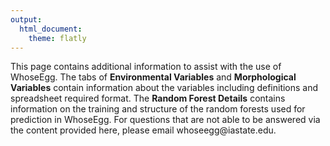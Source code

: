 ```yaml
---
output:
  html_document:
    theme: flatly
---
```


This page contains additional information to assist with the use of WhoseEgg. The tabs of **Environmental Variables** and **Morphological Variables** contain information about the variables including definitions and spreadsheet required format. The **Random Forest Details** contains information on the training and structure of the random forests used for prediction in WhoseEgg. For questions that are not able to be answered via the content provided here, please email whoseegg@iastate.edu.